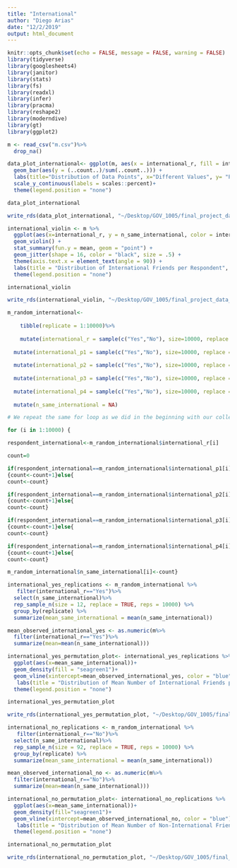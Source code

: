 ```yaml
---
title: "International"
author: "Diego Arias"
date: "12/2/2019"
output: html_document
---
```


```r
knitr::opts_chunk$set(echo = FALSE, message = FALSE, warning = FALSE)
library(tidyverse)
library(googlesheets4)
library(janitor)
library(stats)
library(fs)
library(readxl)
library(infer)
library(pracma)
library(reshape2)
library(moderndive)
library(gt)
library(ggplot2)
```

```r
m <- read_csv("m.csv")%>%
  drop_na()
```


```r
data_plot_international<- ggplot(m, aes(x = international_r, fill = international_r)) +
  geom_bar(aes(y = (..count..)/sum(..count..))) +
  labs(title="Distribution of Data Points", x="Different Values", y= "Percentage")  +
  scale_y_continuous(labels = scales::percent)+
  theme(legend.position = "none")

data_plot_international

write_rds(data_plot_international, "~/Desktop/GOV_1005/final_project_data_cleanup/shiny/international/barplot_international.rds")
```


```r
international_violin <- m %>%
  ggplot(aes(x=international_r, y = n_same_international, color = international_r)) +
  geom_violin() +
  stat_summary(fun.y = mean, geom = "point") +
  geom_jitter(shape = 16, color = "black", size = .5) + 
  theme(axis.text.x = element_text(angle = 90)) +
  labs(title = "Distribution of International Friends per Respondent", y = "Number of Same International Friends", x = "Respondent: International?") +
  theme(legend.position = "none")

international_violin

write_rds(international_violin, "~/Desktop/GOV_1005/final_project_data_cleanup/shiny/international/violin_international.rds")
```


```r
m_random_international<-
    
    tibble(replicate = 1:10000)%>%
  
    mutate(international_r = sample(c("Yes","No"), size=10000, replace = TRUE, prob=c(0.12,0.88)))%>%
  
  mutate(international_p1 = sample(c("Yes","No"), size=10000, replace = TRUE, prob=c(0.12,0.88)))%>%
  
  mutate(international_p2 = sample(c("Yes","No"), size=10000, replace = TRUE, prob=c(0.12,0.88)))%>%
  
  mutate(international_p3 = sample(c("Yes","No"), size=10000, replace = TRUE, prob=c(0.12,0.88)))%>%
  
  mutate(international_p4 = sample(c("Yes","No"), size=10000, replace = TRUE, prob=c(0.12,0.88)))%>%
  
  mutate(n_same_international = NA)

# We repeat the same for loop as we did in the beginning with our collected data, but with the sample we generated with the for loop above:

for (i in 1:10000) {

respondent_international<-m_random_international$international_r[i]

count=0

if(respondent_international==m_random_international$international_p1[i])
{count<-count+1}else{
count<-count}

if(respondent_international==m_random_international$international_p2[i])
{count<-count+1}else{
count<-count}

if(respondent_international==m_random_international$international_p3[i])
{count<-count+1}else{
count<-count}

if(respondent_international==m_random_international$international_p4[i])
{count<-count+1}else{
count<-count}

m_random_international$n_same_international[i]<-count}
```


```r

international_yes_replications <- m_random_international %>%
   filter(international_r=="Yes")%>%
  select(n_same_international)%>%
  rep_sample_n(size = 12, replace = TRUE, reps = 10000) %>% 
  group_by(replicate) %>% 
  summarize(mean_same_international = mean(n_same_international))

mean_observed_international_yes <- as.numeric(m%>%
  filter(international_r=="Yes")%>%
  summarize(mean=mean(n_same_international)))

international_yes_permutation_plot<- international_yes_replications %>%
  ggplot(aes(x=mean_same_international))+
  geom_density(fill = "seagreen1")+
  geom_vline(xintercept=mean_observed_international_yes, color = "blue") + 
   labs(title = "Distribution of Mean Number of International Friends per International Respondent Under the Null Hypothesis", subtitle = "Our observed value, shown in blue, is smaller than we would expect under random friend assignment", x = "Mean Number of `Same Status` Friends (International) per Replication",y = "Density")+
  theme(legend.position = "none")

international_yes_permutation_plot

write_rds(international_yes_permutation_plot, "~/Desktop/GOV_1005/final_project_data_cleanup/shiny/international/international_yes_permutation.rds")
```


```r
international_no_replications <- m_random_international %>%
   filter(international_r=="No")%>%
  select(n_same_international)%>%
  rep_sample_n(size = 92, replace = TRUE, reps = 10000) %>% 
  group_by(replicate) %>% 
  summarize(mean_same_international = mean(n_same_international))

mean_observed_international_no <- as.numeric(m%>%
  filter(international_r=="No")%>%
  summarize(mean=mean(n_same_international)))

international_no_permutation_plot<- international_no_replications %>%
  ggplot(aes(x=mean_same_international))+
  geom_density(fill="seagreen1")+
  geom_vline(xintercept=mean_observed_international_no, color = "blue") + 
   labs(title = "Distribution of Mean Number of Non-International Friends per Non-International Respondent Under the Null Hypothesis", subtitle = "Our observed value, shown in blue, is smaller than we would expect under random friend assignment", x = "Mean Number of `Same Status` Friends (Non-International) per Replication",y = "Density")+
  theme(legend.position = "none")

international_no_permutation_plot

write_rds(international_no_permutation_plot, "~/Desktop/GOV_1005/final_project_data_cleanup/shiny/international/international_no_permutation.rds")
```